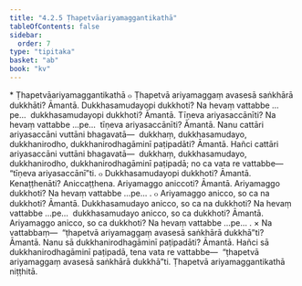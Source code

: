 ```yaml
---
title: "4.2.5 Ṭhapetvāariyamaggantikathā"
tableOfContents: false
sidebar:
  order: 7
type: "tipitaka"
basket: "ab"
book: "kv"
---
```



<DynamicBreadcrumb />

<Paragraph type="center" book="kv">
* Ṭhapetvāariyamaggantikathā
</Paragraph>

<Division number="789" book="kv" bookNo="32" page="398">

<Paragraph number="2460" book="kv">
๐ Ṭhapetvā ariyamaggaṃ avasesā saṅkhārā dukkhāti? Āmantā. Dukkhasamudayopi dukkhoti? Na hevaṃ vattabbe …pe…  dukkhasamudayopi dukkhoti? Āmantā. Tīṇeva ariyasaccānīti? Na hevaṃ vattabbe …pe…  tīṇeva ariyasaccānīti? Āmantā. Nanu cattāri ariyasaccāni vuttāni bhagavatā—  dukkhaṃ, dukkhasamudayo, dukkhanirodho, dukkhanirodhagāminī paṭipadāti? Āmantā. Hañci cattāri ariyasaccāni vuttāni bhagavatā—  dukkhaṃ, dukkhasamudayo, dukkhanirodho, dukkhanirodhagāminī paṭipadā; no ca vata re vattabbe—  “tīṇeva ariyasaccānī”ti.
</Paragraph>

<Paragraph number="2461" book="kv">
๐ Dukkhasamudayopi dukkhoti? Āmantā. Kenaṭṭhenāti? Aniccaṭṭhena. Ariyamaggo aniccoti? Āmantā. Ariyamaggo dukkhoti? Na hevaṃ vattabbe …pe… .
</Paragraph>

<Paragraph number="2462" book="kv">
๐ Ariyamaggo anicco, so ca na dukkhoti? Āmantā. Dukkhasamudayo anicco, so ca na dukkhoti? Na hevaṃ vattabbe …pe…  dukkhasamudayo anicco, so ca dukkhoti? Āmantā. Ariyamaggo anicco, so ca dukkhoti? Na hevaṃ vattabbe …pe… .
</Paragraph>

</Division>
<Division number="790" book="kv" bookNo="32" page="398">

<Paragraph number="2463" book="kv">
× Na vattabbaṃ—  “ṭhapetvā ariyamaggaṃ avasesā saṅkhārā dukkhā”ti? Āmantā. Nanu sā dukkhanirodhagāminī paṭipadāti? Āmantā. Hañci sā dukkhanirodhagāminī paṭipadā, tena vata re vattabbe—  “ṭhapetvā ariyamaggaṃ avasesā saṅkhārā dukkhā”ti.

</Paragraph>
</Division>

<Paragraph number="2464" type="center" book="kv">
Ṭhapetvā ariyamaggantikathā niṭṭhitā.
</Paragraph>